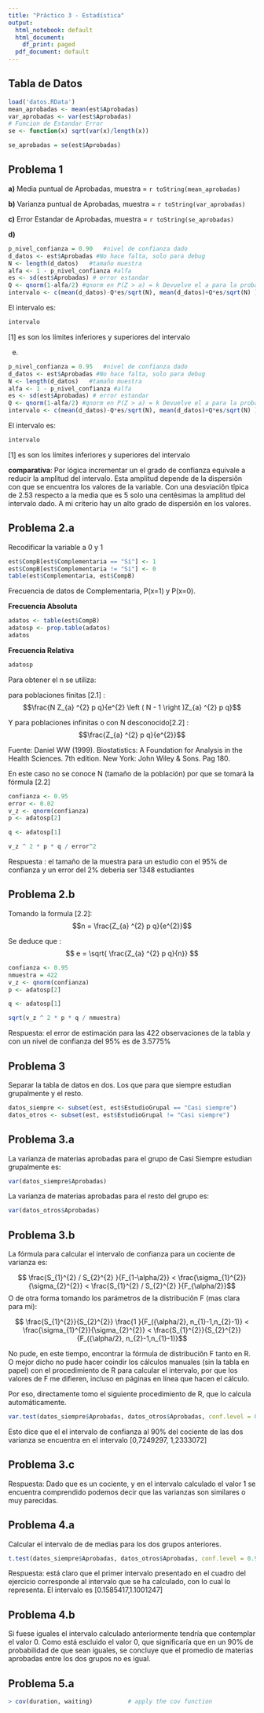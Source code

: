 ```yaml
---
title: "Práctico 3 - Estadística"
output:
  html_notebook: default
  html_document:
    df_print: paged
  pdf_document: default
---
```


## Tabla de Datos
```r
load('datos.RData')
mean_aprobadas <- mean(est$Aprobadas)
var_aprobadas <- var(est$Aprobadas)
# Funcion de Estandar Error
se <- function(x) sqrt(var(x)/length(x))

se_aprobadas = se(est$Aprobadas)
```
## Problema 1

**a)** Media puntual de Aprobadas, muestra = `r toString(mean_aprobadas)`

**b)** Varianza puntual de Aprobadas, muestra = `r toString(var_aprobadas)`

**c)** Error Estandar de Aprobadas, muestra = `r toString(se_aprobadas)`

**d)**

```r
p_nivel_confianza = 0.90   #nivel de confianza dado
d_datos <- est$Aprobadas #No hace falta, solo para debug
N <- length(d_datos)   #tamaño muestra
alfa <- 1 - p_nivel_confianza #alfa
es <- sd(est$Aprobadas) # error estandar
Q <- qnorm(1-alfa/2) #qnorm en P(Z > a) = k Devuelve el a para la probabilidad k.
intervalo <- c(mean(d_datos)-Q*es/sqrt(N), mean(d_datos)+Q*es/sqrt(N) ) #Formula : x +- Z (o/raiz(n)
```

El intervalo es:
```r
intervalo
```

[1] es son los límites inferiores y superiores del intervalo

e)

```r
p_nivel_confianza = 0.95   #nivel de confianza dado
d_datos <- est$Aprobadas #No hace falta, solo para debug
N <- length(d_datos)   #tamaño muestra
alfa <- 1 - p_nivel_confianza #alfa
es <- sd(est$Aprobadas) # error estandar
Q <- qnorm(1-alfa/2) #qnorm en P(Z > a) = k Devuelve el a para la probabilidad k.
intervalo <- c(mean(d_datos)-Q*es/sqrt(N), mean(d_datos)+Q*es/sqrt(N) ) #Formula : x +- Z (o/raiz(n)
```

El intervalo es:
```r
intervalo
```

[1] es son los límites inferiores y superiores del intervalo

**comparativa**: Por lógica incrementar un el grado de confianza equivale a reducir la amplitud del intervalo.
Esta amplitud depende de la dispersiôn con que se encuentra los valores de la variable. Con una desviaciôn tîpica de 2.53 respecto a la media que es 5 solo una centêsimas la amplitud del intervalo dado. A mi criterio hay un alto grado de dispersiôn en los valores.

## Problema 2.a

Recodificar la variable a 0 y 1

```r
est$CompB[est$Complementaria == "Sí"] <- 1
est$CompB[est$Complementaria != "Sí"] <- 0
table(est$Complementaria, est$CompB)
```

Frecuencia de datos de Complementaria, P(x=1) y P(x=0).

**Frecuencia Absoluta**


```r
adatos <- table(est$CompB)
adatosp <- prop.table(adatos)
adatos
```

**Frecuencia Relativa**
```r
adatosp
```

Para obtener el n se utiliza:

para poblaciones finitas [2.1] : $$\frac{N Z_{a} ^{2} p q}{e^{2} \left ( N - 1 \right )Z_{a} ^{2} p q}$$

Y para poblaciones infinitas o con N desconocido[2.2] : $$\frac{Z_{a} ^{2} p q}{e^{2}}$$

Fuente: Daniel  WW  (1999).  Biostatistics:  A  Foundation for   Analysis   in   the   Health   Sciences.   7th edition. New York: John Wiley & Sons. Pag 180.

En este caso no se conoce N (tamaño de la población) por que se tomará la fórmula [2.2]

```r
confianza <- 0.95
error <- 0.02
v_z <- qnorm(confianza)
p <- adatosp[2]

q <- adatosp[1]

v_z ^ 2 * p * q / error^2
```

Respuesta :  el tamaño de la muestra para un estudio con el 95% de confianza y un error del 2% deberia ser 1348 estudiantes

## Problema 2.b

Tomando la formula [2.2]:  $$n = \frac{Z_{a} ^{2} p q}{e^{2}}$$

Se deduce que : $$ e = \sqrt{ \frac{Z_{a} ^{2} p q}{n}} $$
```r
confianza <- 0.95
nmuestra = 422
v_z <- qnorm(confianza)
p <- adatosp[2]

q <- adatosp[1]

sqrt(v_z ^ 2 * p * q / nmuestra)

```

Respuesta: el error de estimación para las 422 observaciones de la tabla y con un nivel de confianza del 95% es de 3.5775%

## Problema 3
Separar la tabla de datos en dos. Los que para que siempre estudian grupalmente y el resto.

```r
datos_siempre <- subset(est, est$EstudioGrupal == "Casi siempre")
datos_otros <- subset(est, est$EstudioGrupal != "Casi siempre")
```

## Problema 3.a
La varianza de materias aprobadas para el grupo de Casi Siempre estudian grupalmente es:

```r
var(datos_siempre$Aprobadas)
```

La varianza de materias aprobadas para el resto del grupo es:

```r
var(datos_otros$Aprobadas)
```

## Problema 3.b
 
La fórmula para calcular el intervalo de confianza para un cociente de varianza es:

$$ \frac{S_{1}^{2} / S_{2}^{2} }{F_{1-\alpha/2}} < \frac{\sigma_{1}^{2}}{\sigma_{2}^{2}} < \frac{S_{1}^{2} / S_{2}^{2} }{F_{\alpha/2}}$$
O de otra forma tomando los parámetros de la distribuciôn F (mas clara para mi):

$$ \frac{S_{1}^{2}}{S_{2}^{2}}   \frac{1 }{F_({\alpha/2}, n_{1}-1,n_{2}-1)} < \frac{\sigma_{1}^{2}}{\sigma_{2}^{2}} < \frac{S_{1}^{2}}{S_{2}^{2}}   {F_({\alpha/2}, n_{2}-1,n_{1}-1)}$$

No pude, en este tiempo, encontrar la fórmula de distribuciôn F tanto en R. O mejor dicho no pude hacer coindir los cálculos manuales (sin la tabla en papel) con el procedimiento de R para calcular el intervalo, por que los valores de F me difieren, incluso en páginas en línea que hacen el cálculo.

Por eso, directamente tomo el siguiente procedimiento de R, que lo calcula automáticamente.

```r
var.test(datos_siempre$Aprobadas, datos_otros$Aprobadas, conf.level = 0.9)
```


Esto dice que el el intervalo de confianza al 90% del cociente de las dos varianza se encuentra en el intervalo [0,7249297, 1,2333072]

## Problema 3.c

Respuesta: Dado que es un cociente, y en el intervalo calculado el valor 1 se encuentra comprendido podemos decir que las varianzas son similares o muy parecidas.

## Problema 4.a

Calcular el intervalo de de medias para los dos grupos anteriores.

```r
t.test(datos_siempre$Aprobadas, datos_otros$Aprobadas, conf.level = 0.9, var.equal = TRUE)

```


Respuesta: está claro que el primer intervalo presentado en el cuadro del ejercicio corresponde al intervalo que se ha calculado, con lo cual lo representa.
El intervalo es [0.1585417,1.1001247]

## Problema 4.b

Si fuese iguales el intervalo calculado anteriormente tendría que contemplar el valor 0.
Como está escluido el valor 0, que significaría que en un 90% de probabilidad de que sean iguales, se concluye que el promedio de materias aprobadas entre los dos grupos no es igual.

## Problema 5.a

```r
> cov(duration, waiting)          # apply the cov function 
```

